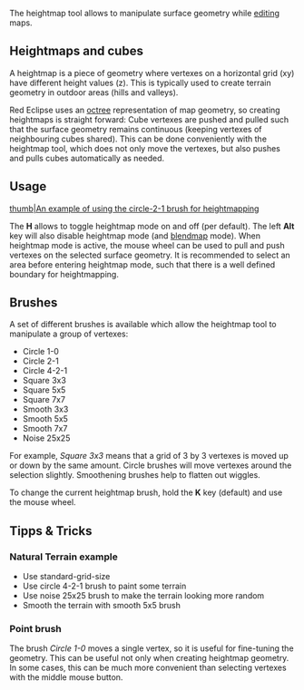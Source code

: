 
The heightmap tool allows to manipulate surface geometry while [[editing]] maps.

==Heightmaps and cubes==

A heightmap is a piece of geometry where vertexes on a horizontal grid (xy) have different height values (z). This is typically used to create terrain geometry in outdoor areas (hills and valleys).

Red Eclipse uses an [[octree]] representation of map geometry, so creating heightmaps is straight forward: Cube vertexes are pushed and pulled such that the surface geometry remains continuous (keeping vertexes of neighbouring cubes shared). This can be done conveniently with the heightmap tool, which does not only move the vertexes, but also pushes and pulls cubes automatically as needed.

==Usage==

[[file:heightmapping.gif|thumb|An example of using the circle-2-1 brush for heightmapping]]

The '''H''' allows to toggle heightmap mode on and off (per default). The left '''Alt''' key will also disable heightmap mode (and [[blendmap]] mode). When heightmap mode is active, the mouse wheel can be used to pull and push vertexes on the selected surface geometry. It is recommended to select an area before entering heightmap mode, such that there is a well defined boundary for heightmapping.

==Brushes==
A set of different brushes is available which allow the heightmap tool to manipulate a group of vertexes:

* Circle 1-0
* Circle 2-1
* Circle 4-2-1 
* Square 3x3 
* Square 5x5 
* Square 7x7 
* Smooth 3x3 
* Smooth 5x5 
* Smooth 7x7 
* Noise 25x25 

For example, ''Square 3x3'' means that a grid of 3 by 3 vertexes is moved up or down by the same amount. Circle brushes will move vertexes around the selection slightly. Smoothening brushes help to flatten out wiggles.


To change the current heightmap brush, hold the '''K''' key (default) and use the mouse wheel.

== Tipps & Tricks ==

===Natural Terrain example===
* Use standard-grid-size
* Use circle 4-2-1 brush to paint some terrain
* Use noise 25x25 brush to make the terrain looking more random
* Smooth the terrain with smooth 5x5 brush

===Point brush===
The brush ''Circle 1-0'' moves a single vertex, so it is useful for fine-tuning the geometry. This can be useful not only when creating heightmap geometry. In some cases, this can be much more convenient than selecting vertexes with the middle mouse button.